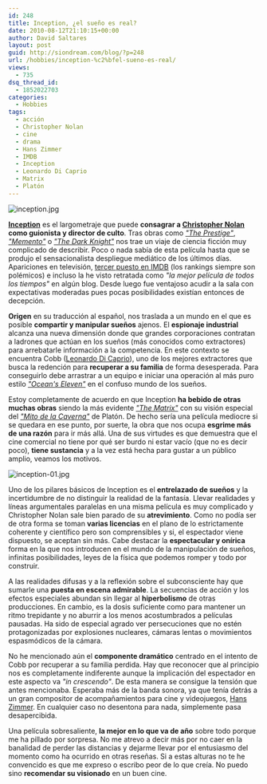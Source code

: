 ```yaml
---
id: 248
title: Inception, ¿el sueño es real?
date: 2010-08-12T21:10:15+00:00
author: David Saltares
layout: post
guid: http://siondream.com/blog/?p=248
url: /hobbies/inception-%c2%bfel-sueno-es-real/
views:
  - 735
dsq_thread_id:
  - 1852022703
categories:
  - Hobbies
tags:
  - acción
  - Christopher Nolan
  - cine
  - drama
  - Hans Zimmer
  - IMDB
  - Inception
  - Leonardo Di Caprio
  - Matrix
  - Platón
---
```


![inception.jpg](/img/wp/inception.webp)

**[Inception](http://www.imdb.com/title/tt1375666/)** es el largometraje que puede **consagrar a [Christopher Nolan](http://www.imdb.com/name/nm0634240/) como guionista y director de culto**. Tras obras como _["The Prestige"](http://www.imdb.com/title/tt0482571/)_, _["Memento"](http://www.imdb.com/title/tt0209144/)_ o _["The Dark Knight"](http://www.imdb.com/title/tt0468569/)_ nos trae un viaje de ciencia ficción muy complicado de describir. Poco o nada sabía de esta película hasta que se produjo el sensacionalista despliegue mediático de los últimos días. Apariciones en televisión, [tercer puesto en IMDB](http://www.imdb.com/chart/top?tt1375666) (los rankings siempre son polémicos) e incluso la he visto retratada como _"la mejor película de todos los tiempos"_ en algún blog. Desde luego fue ventajoso acudir a la sala con expectativas moderadas pues pocas posibilidades existían entonces de decepción.

**Origen** en su traducción al español, nos traslada a un mundo en el que es posible **compartir y manipular sueños** ajenos. El **espionaje industrial** alcanza una nueva dimensión donde que grandes corporaciones contratan a ladrones que actúan en los sueños (más conocidos como extractores) para arrebatarle información a la competencia. En este contexto se encuentra Cobb ([Leonardo Di Caprio](http://www.imdb.com/name/nm0000138/)), uno de los mejores extractores que busca la redención para **recuperar a su familia** de forma desesperada. Para conseguirlo debe arrastrar a un equipo e iniciar una operación al más puro estilo _["Ocean's Eleven"](http://www.imdb.com/title/tt0240772/)_ en el confuso mundo de los sueños.

Estoy completamente de acuerdo en que Inception **ha bebido de otras muchas obras** siendo la más evidente _["The Matrix"](http://www.imdb.com/title/tt0133093/)_ con su visión especial del _["Mito de la Caverna"](http://es.wikipedia.org/wiki/Alegor%C3%ADa_de_la_caverna)_ de Platón. De hecho sería una película mediocre si se quedara en ese punto, por suerte, la obra que nos ocupa **esgrime más de una razón** para ir más allá. Una de sus virtudes es que demuestra que el cine comercial no tiene por qué ser burdo ni estar vacío (que no es decir poco), **tiene sustancia** y a la vez está hecha para gustar a un público amplio, veamos los motivos.

![inception-01.jpg](/img/wp/inception-01.webp)

Uno de los pilares básicos de Inception es el **entrelazado de sueños** y la incertidumbre de no distinguir la realidad de la fantasía. Llevar realidades y líneas argumentales paralelas en una misma película es muy complicado y Christopher Nolan sale bien parado de su **atrevimiento**. Como no podía ser de otra forma se toman **varias licencias** en el plano de lo estrictamente coherente y científico pero son comprensibles y si, el espectador viene dispuesto, se aceptan sin más. Cabe destacar la **espectacular y onírica** forma en la que nos introducen en el mundo de la manipulación de sueños, infinitas posibilidades, leyes de la física que podemos romper y todo por construir.

A las realidades difusas y a la reflexión sobre el subconsciente hay que sumarle una **puesta en escena admirable**. La secuencias de acción y los efectos especiales abundan sin llegar al **hiperbolismo** de otras producciones. En cambio, es la dosis suficiente como para mantener un ritmo trepidante y no aburrir a los menos acostumbrados a películas pausadas. Ha sido de especial agrado ver persecuciones que no estén protagonizadas por explosiones nucleares, cámaras lentas o movimientos espasmódicos de la cámara.

No he mencionado aún el **componente dramático** centrado en el intento de Cobb por recuperar a su familia perdida. Hay que reconocer que al principio nos es completamente indiferente aunque la implicación del espectador en este aspecto va _"in crescendo"_. De esta manera se consigue la tensión que antes mencionaba. Esperaba más de la banda sonora, ya que tenía detrás a un gran compositor de acompañamientos para cine y videojuegos, [Hans Zimmer](http://es.wikipedia.org/wiki/Hans_Zimmer). En cualquier caso no desentona para nada, simplemente pasa desapercibida.

Una película sobresaliente, **la mejor en lo que va de año** sobre todo porque me ha pillado por sorpresa. No me atrevo a decir más por no caer en la banalidad de perder las distancias y dejarme llevar por el entusiasmo del momento como ha ocurrido en otras reseñas. Si a estas alturas no te he convencido es que me expreso o escribo peor de lo que creía. No puedo sino **recomendar su visionado** en un buen cine.
